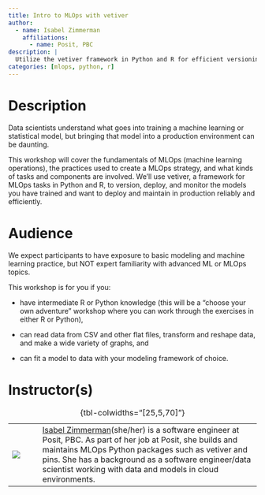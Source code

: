```yaml
---
title: Intro to MLOps with vetiver
author:
  - name: Isabel Zimmerman
    affiliations:
      - name: Posit, PBC  
description: |
  Utilize the vetiver framework in Python and R for efficient versioning, deployment, and monitoring of machine learning models in production.
categories: [mlops, python, r]
---
```


# Description

Data scientists understand what goes into training a machine learning or statistical model, but bringing that model into a production environment can be daunting.

This workshop will cover the fundamentals of MLOps (machine learning operations), the practices used to create a MLOps strategy, and what kinds of tasks and components are involved. We’ll use vetiver, a framework for MLOps tasks in Python and R, to version, deploy, and monitor the models you have trained and want to deploy and maintain in production reliably and efficiently.

# Audience

We expect participants to have exposure to basic modeling and machine learning practice, but NOT expert familiarity with advanced ML or MLOps topics.

This workshop is for you if you:

-   have intermediate R or Python knowledge (this will be a “choose your own adventure” workshop where you can work through the exercises in either R or Python),

-   can read data from CSV and other flat files, transform and reshape data, and make a wide variety of graphs, and

-   can fit a model to data with your modeling framework of choice.

# Instructor(s)

|                                  |     |                                                                                                                                                                                                                                                                                                                     |
|----------------------------------|-----|---------------------------------------------------------------------------------------------------------------------------------------------------------------------------------------------------------------------------------------------------------------------------------------------------------------------|
| ![](images/isabel-zimmerman.jpg) |     | [Isabel Zimmerman](https://www.isabelizimm.me/)(she/her) is a software engineer at Posit, PBC. As part of her job at Posit, she builds and maintains MLOps Python packages such as vetiver and pins. She has a background as a software engineer/data scientist working with data and models in cloud environments. |

: {tbl-colwidths="\[25,5,70\]"}
